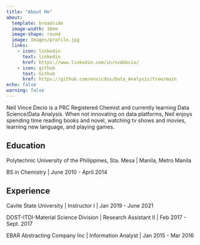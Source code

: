 ```yaml
---
title: "About Me"
about:
  template: broadside
  image-width: 10em
  image-shape: round
  image: Images/profile.jpg
  links:
    - icon: linkedin
      text: linkedin
      href: https://www.linkedin.com/in/nvddecio/ 
    - icon: github
      text: Github
      href: https://github.com/envicdus/Data_Analysis/tree/main
echo: false
warning: false
---
```


Neil Vince Decio is a PRC Registered Chemist and currently learning Data Science/Data Analysis. When not innovating on data platforms, Neil enjoys spending time reading books and novel, watching tv shows and movies, learning new language, and playing games.

## Education

Polytechnic University of the Philippines, Sta. Mesa | Manila, Metro Manila

BS in Chemistry | June 2010 - April 2014


## Experience

Cavite State University | Instructor I | Jan 2019 - June 2021

DOST-ITDI-Material Science Division | Research Assistant II | Feb 2017 - Sept. 2017

EBAR Abstracting Company Inc | Information Analyst | Jan 2015 - Mar 2016